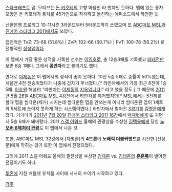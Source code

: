 [[스타크래프트]] 맵. 모티브는 [[돈 키호테]]의 고향 마을인 라 만차인 듯하다. 맵에 있는 풍차 모양은 돈 키호테가 풍차를 45거인으로 착각하고 돌진하는 에피소드에서 착안한 듯.

신한은행 프로리그 10-11시즌 3라운드부터 5라운드까지 쓰였으며 또 [[ABC마트 MSL]]과 [[진에어 스타리그 2011]]에서도 쓰였다.

맵전적은 TvZ: 73-68 (51.8%)  |  ZvP: 102-66 (60.7%)  |  PvT: 100-78 (56.2%) 로 전형적인 [[상성맵]]이다.

이 맵에서 가장 좋은 성적을 기록한 선수는 [[이영호]]로, 총 12승3패를 기록했고 [[테테전]]만 보면 8승 1패다. 그래서 '''꼼만차'''라고 불리기도 했다.

반대로 [[이제동]]은 이 맵에서의 성적이 좋지 못하다. 10전 5승 5패로 승률이 50%였는데, 처음엔 4전 전승이었다가 나중에 갑자기 무너졌다.[* 라만차에서의 가장 최근 6전이 1승 5패. [[이승원#s-1|이승원]] 해설曰 "라만차는 [[이제동]]의 [[지옥]]입니다!" 라고 했을 정도.] 그 때문에 [[2011년]] [[5월 26일]] [[ABC마트 MSL]] 4강전에서 라만차를 제거했지만[* MSL에서는 5전제를 할때 맵을 썸다운(제거) 시키는데 썸다운된 맵을 안쓰는게 아니라 썸다운된 맵이 1세트와 5세트에 쓰이지 못하게 하는 시스템이였다.] 라만차에서 벌어진 [http://www.youtube.com/watch?v=rcwEzpX1LNI 3경기]를 [[김명운]]에게 졌다. 거기다가 [[2011년]] [[7월 20일]] [[진에어 스타리그 2011]] [http://www.youtube.com/watch?v=V06TTn1dXDg 16강]에서 [[박재혁#s-1|박재혁]]에게 또 지면서 5승 6패가 돼버렸다. 2011 [[스갤 어워드]] 올해의 관광상을 수상한 [[김택용]]에게 당한 '''[http://www.youtube.com/watch?v=5xRfT2PmXaY 노오버 6해처리 관광]'''도 이 맵에서 나온 것.

또한, ABC마트 MSL 32강에서 [차명환]의 '''4드론'''이 '''노배럭 더블커맨드'''를 시전한 [신상문]에게 막히는 경기 또한 이 맵에서 진행되었다.

그외에 2011 스갤 어워드 올해의 졸전상을 수상한 [[김재훈(프로게이머)|김재훈]] vs. [[김태훈(프로게이머)|김태훈]]의 '''[http://www.youtube.com/watch?v=4u7Ll9cGy24 훈훈록]'''이 벌어진 전장이기도 하다.

[[투혼]]에 지친 배틀넷 유저들 사이에 서서히 쓰이기 시작하고 있다. 

[[각주]]

